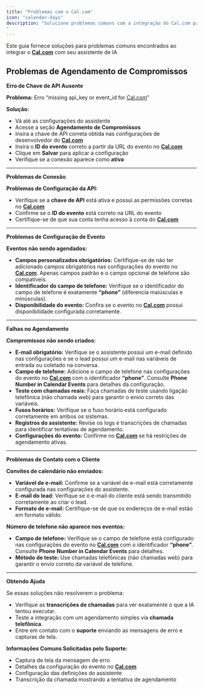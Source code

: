 ```yaml
---
title: "Problemas com o Cal.com"
icon: "calendar-days"
description: "Solucione problemas comuns com a integração do Cal.com para agendamento de compromissos
"
---
```


Este guia fornece soluções para problemas comuns encontrados ao integrar o [**Cal.com**](http://Cal.com) com seu assistente de IA

## Problemas de Agendamento de Compromissos

**Erro de Chave de API Ausente**

**Problema:** Erro “missing api_key or event_id for [Cal.com](http://Cal.com)”

**Solução:**

- Vá até as configurações do assistente
- Acesse a seção **Agendamento de Compromissos**
- Insira a chave de API correta obtida nas configurações de desenvolvedor do [**Cal.com**](http://Cal.com)
- Insira o **ID do evento** correto a partir da URL do evento no [**Cal.com**](http://Cal.com)
- Clique em **Salvar** para aplicar a configuração
- Verifique se a conexão aparece como **ativa**

---

**Problemas de Conexão**

**Problemas de Configuração da API:**

- Verifique se a **chave de API** está ativa e possui as permissões corretas no [**Cal.com**](http://Cal.com)
- Confirme se o **ID do evento** está correto na URL do evento
- Certifique-se de que sua conta tenha acesso à conta do [**Cal.com**](http://Cal.com)

---

**Problemas de Configuração de Evento**

**Eventos não sendo agendados:**

- **Campos personalizados obrigatórios:** Certifique-se de não ter adicionado campos obrigatórios nas configurações do evento no [**Cal.com**](http://Cal.com). Apenas campos padrão e o campo opcional de telefone são compatíveis.
- **Identificador do campo de telefone:** Verifique se o identificador do campo de telefone é exatamente **“phone”** (diferencia maiúsculas e minúsculas).
- **Disponibilidade do evento:** Confira se o evento no [**Cal.com**](http://Cal.com) possui disponibilidade configurada corretamente.

---

**Falhas no Agendamento**

**Compromissos não sendo criados:**

- **E-mail obrigatório:** Verifique se o assistente possui um e-mail definido nas configurações e se o lead possui um e-mail nas variáveis de entrada ou coletado na conversa.
- **Campo de telefone:** Adicione o campo de telefone nas configurações do evento no [**Cal.com**](http://Cal.com) com o identificador **“phone”**. Consulte **Phone Number in Calendar Events** para detalhes da configuração.
- **Teste com chamadas reais:** Faça chamadas de teste usando ligação telefônica (não chamada web) para garantir o envio correto das variáveis.
- **Fusos horários:** Verifique se o fuso horário está configurado corretamente em ambos os sistemas.
- **Registros do assistente:** Revise os logs e transcrições de chamadas para identificar tentativas de agendamento.
- **Configurações do evento:** Confirme no [**Cal.com**](http://Cal.com) se há restrições de agendamento ativas.

---

**Problemas de Contato com o Cliente**

**Convites de calendário não enviados:**

- **Variável de e-mail:** Confirme se a variável de e-mail está corretamente configurada nas configurações do assistente.
- **E-mail do lead:** Verifique se o e-mail do cliente está sendo transmitido corretamente ao criar o lead.
- **Formato de e-mail:** Certifique-se de que os endereços de e-mail estão em formato válido.

**Número de telefone não aparece nos eventos:**

- **Campo de telefone:** Verifique se o campo de telefone está configurado nas configurações do evento no [**Cal.com**](http://Cal.com) com o identificador **“phone”**. Consulte **Phone Number in Calendar Events** para detalhes.
- **Método de teste:** Use chamadas telefônicas (não chamadas web) para garantir o envio correto da variável de telefone.

---

**Obtendo Ajuda**

Se essas soluções não resolverem o problema:

- Verifique as **transcrições de chamadas** para ver exatamente o que a IA tentou executar.
- Teste a integração com um agendamento simples via **chamada telefônica**.
- Entre em contato com o **suporte** enviando as mensagens de erro e capturas de tela.

**Informações Comuns Solicitadas pelo Suporte:**

- Captura de tela da mensagem de erro
- Detalhes da configuração do evento no [**Cal.com**](http://Cal.com)
- Configuração das definições do assistente
- Transcrição da chamada mostrando a tentativa de agendamento